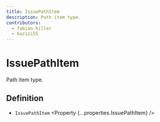 ```yaml
---
title: IssuePathItem
description: Path item type.
contributors:
  - fabian-hiller
  - kazizi55
---
```



# IssuePathItem

Path item type.

## Definition

- `IssuePathItem` <Property {...properties.IssuePathItem} />
